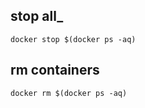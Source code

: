 ## stop all_

```shell filename="stop all running container" copy
docker stop $(docker ps -aq)
```
## rm containers

```shell filename="remove all stopped containers" copy
docker rm $(docker ps -aq)
```